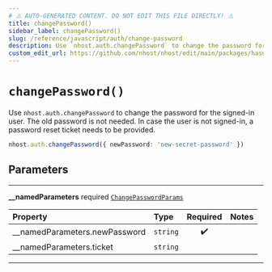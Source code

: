 ```yaml
---
# ⚠️ AUTO-GENERATED CONTENT. DO NOT EDIT THIS FILE DIRECTLY! ⚠️
title: changePassword()
sidebar_label: changePassword()
slug: /reference/javascript/auth/change-password
description: Use `nhost.auth.changePassword` to change the password for the signed-in user. The old password is not needed. In case the user is not signed-in, a password reset ticket needs to be provided.
custom_edit_url: https://github.com/nhost/nhost/edit/main/packages/hasura-auth-js/src/hasura-auth-client.ts#L319
---
```


# `changePassword()`

Use `nhost.auth.changePassword` to change the password for the signed-in user. The old password is not needed. In case the user is not signed-in, a password reset ticket needs to be provided.

```ts
nhost.auth.changePassword({ newPassword: 'new-secret-password' })
```

## Parameters

---

**<span className="parameter-name">\_\_namedParameters</span>** <span className="optional-status">required</span> [`ChangePasswordParams`](/reference/docgen/javascript/auth/types/change-password-params)

| Property                                                                                                    | Type     | Required | Notes |
| :---------------------------------------------------------------------------------------------------------- | :------- | :------: | :---- |
| <span className="parameter-name"><span className="light-grey">\_\_namedParameters.</span>newPassword</span> | `string` |    ✔️    |       |
| <span className="parameter-name"><span className="light-grey">\_\_namedParameters.</span>ticket</span>      | `string` |          |       |

---
